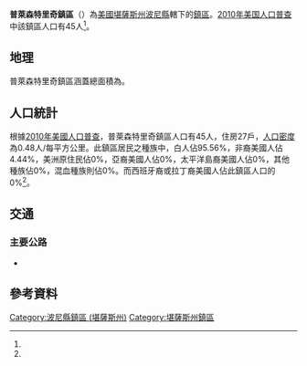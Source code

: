 {{noteTA
|G1=USState
}}
{{Infobox settlement
|official_name = 普萊森特里奇鎮區
|native_name = Pleasant Ridge Township
|settlement_type = 鎮區
|pushpin_map=USA Kansas
|coordinates_display = inline,title
|coordinates_region = US-KS
|subdivision_type = [[世界政區索引|國家]]
|subdivision_name = [[美国|美国]]
|subdivision_type1 = [[美國行政區劃|州]]
|subdivision_name1 = [[堪薩斯州|堪薩斯州]]
|subdivision_type2 = [[堪薩斯州行政區劃|縣]]
|subdivision_name2 = [[波尼縣_(堪薩斯州)|波尼縣]]
|area_total_km2 = 93.25
|area_land_km2 = 93.23
|area_water_km2 = 0.02
|area_total_sq_mi =
|area_land_sq_mi =
|area_water_sq_mi =
|area_water_percent = 0.02
|population_as_of = [[2010年美国人口普查|2010]]
|population_footnotes = <ref name="Census 2010">{{cite web| url=http://factfinder2.census.gov| title=Race, Hispanic or Latino, Age, and Housing Occupancy: 2010 Census Redistricting Data, Pleasant Ridge township, Pawnee County, Kansas| publisher=U.S. Census Bureau, American FactFinder 2| accessdate=2016-09-10| archive-date=2013-09-11| archive-url=https://web.archive.org/web/20130911234518/http://factfinder2.census.gov/| dead-url=no}}</ref>
|population_total = 45
|population_density_km2 = auto
|elevation_footnotes = 
|elevation_m = 639
|elevation_ft = 
|latd = 38
|latm = 08
|lats = 09
|latNS = N
|longd = 99
|longm = 17
|longs = 26
|longEW = W
|postal_code_type =
|postal_code = 
|blank_name = [[聯邦資料處理標準|FIPS代碼]]
|blank_info = 20-56475
|blank1_name = [[地名信息系统|GNIS編號]] 
|blank1_info = [http://geonames.usgs.gov/pls/gnispublic/f?p=gnispq:3:::NO::P3_FID:0475842 0475842]
|website = 
|footnotes = 
}}

'''普萊森特里奇鎮區'''（{{lang-en|'''Pleasant Ridge Township'''}}）為[[美國|美國]][[堪薩斯州|堪薩斯州]][[波尼縣_(堪薩斯州)|波尼縣]]轄下的[[行政鎮區|鎮區]]。[[2010年美国人口普查|2010年美国人口普查]]中該鎮區人口有45人<ref name="Census 2010"/>。

==地理==
普萊森特里奇鎮區涵蓋總面積為{{convert|93.25|km2|sqmi}}。

==人口統計==
根據[[2010年美國人口普查|2010年美國人口普查]]，普萊森特里奇鎮區人口有45人，住房27戶，[[人口密度|人口密度]]為0.48人/每平方公里。此鎮區居民之種族中，白人佔95.56%，非裔美國人佔4.44%，美洲原住民佔0%，亞裔美國人佔0%，太平洋島裔美國人佔0%，其他種族佔0%，混血種族則佔0%。而西班牙裔或拉丁裔美國人佔此鎮區人口的0%<ref name="Census 2010"/>。

==交通==
===主要公路===
*{{Jct|country=USA|US|183}}

==參考資料==
{{reflist}}

{{波尼縣 (堪薩斯州)}}

{{DEFAULTSORT:Pleasant Ridge}}
[[Category:波尼縣鎮區_(堪薩斯州)|Category:波尼縣鎮區 (堪薩斯州)]]
[[Category:堪薩斯州鎮區|Category:堪薩斯州鎮區]]

{{PawneeCountyKS-geo-stub}}